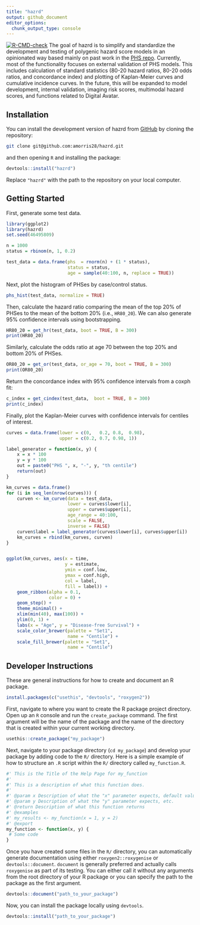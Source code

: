 ```yaml
---
title: "hazrd"
output: github_document
editor_options: 
  chunk_output_type: console
---
```

<!-- badges: start -->
[![R-CMD-check](https://github.com/amorris28/hazRd/actions/workflows/R-CMD-check.yaml/badge.svg)](https://github.com/amorris28/hazRd/actions/workflows/R-CMD-check.yaml)
<!-- badges: end -->
The goal of hazrd is to simplify and standardize the development and testing of polygenic hazard score models in an opinionated way based mainly on past work in the [PHS repo](https://github.com/cmig-research-group/phs). Currently, most of the functionality focuses on external validation of PHS models. This includes calculation of standard statistics (80-20 hazard ratios, 80-20 odds ratios, and concordance index) and plotting of Kaplan-Meier curves and cumulative incidence curves. In the future, this will be expanded to model development, internal validation, imaging risk scores, multimodal hazard scores, and functions related to Digital Avatar.

## Installation

You can install the development version of hazrd from [GitHub](https://github.com/) by cloning the repository:

```bash
git clone git@github.com:amorris28/hazrd.git
```

and then opening `R` and installing the package:

```r
devtools::install("hazrd")
```

Replace `"hazrd"` with the path to the repository on your local computer.

## Getting Started

First, generate some test data.

```r
library(ggplot2)
library(hazrd)
set.seed(46495809)

n = 1000
status = rbinom(n, 1, 0.2)

test_data = data.frame(phs  = rnorm(n) + (1 * status),
                       status = status,
                       age = sample(40:100, n, replace = TRUE))
```

Next, plot the histogram of PHSes by case/control status.

```r
phs_hist(test_data, normalize = TRUE)
```

Then, calculate the hazard ratio comparing the mean of the top 20% of PHSes to the mean of the bottom 20% (i.e., `HR80_20`). We can also generate 95% confidence intervals using bootstrapping.

```r
HR80_20 = get_hr(test_data, boot = TRUE, B = 300)
print(HR80_20)
```

Similarly, calculate the odds ratio at age 70 between the top 20% and bottom 20% of PHSes.

```r
OR80_20 = get_or(test_data, or_age = 70, boot = TRUE, B = 300)
print(OR80_20)
```

Return the concordance index with 95% confidence intervals from a coxph fit:

```r
c_index = get_cindex(test_data,  boot = TRUE, B = 300)
print(c_index)
```

Finally, plot the Kaplan-Meier curves with confidence intervals for centiles of interest.

```r
curves = data.frame(lower = c(0,   0.2, 0.8,  0.98),
                    upper = c(0.2, 0.7, 0.98, 1))

label_generator = function(x, y) {
    x = x * 100
    y = y * 100
    out = paste0("PHS ", x, "-", y, "th centile")
    return(out)
}

km_curves = data.frame()
for (i in seq_len(nrow(curves))) {
    curven <- km_curve(data = test_data,  
                       lower = curves$lower[i],
                       upper = curves$upper[i], 
                       age_range = 40:100, 
                       scale = FALSE, 
                       inverse = FALSE)
    curven$label = label_generator(curves$lower[i], curves$upper[i])
    km_curves = rbind(km_curves, curven)
}


ggplot(km_curves, aes(x = time, 
                      y = estimate,
                      ymin = conf.low,
                      ymax = conf.high,
                      col = label,
                      fill = label)) +
    geom_ribbon(alpha = 0.1,
                color = 0) +
    geom_step() +
    theme_minimal() +
    xlim(min(40), max(100)) + 
    ylim(0, 1) +
    labs(x = "Age", y = "Disease-free Survival") +
    scale_color_brewer(palette = "Set1",
                       name = "Centile") +
    scale_fill_brewer(palette = "Set1",
                       name = "Centile")
```

## Developer Instructions

These are general instructions for how to create and document an R package.

```r
install.packages(c("usethis", "devtools", "roxygen2"))
```

First, navigate to where you want to create the R package project directory. Open up an `R` console and run the `create_package` command. The first argument will be the name of the package and the name of the directory that is created within your current working directory.

```r
usethis::create_package("my_package")
```

Next, navigate to your package directory (`cd my_package`) and develop your package by adding code to the `R/` directory. Here is a simple example of how to structure an `.R` script within the `R/` directory called `my_function.R`.

```r
#' This is the Title of the Help Page for my_function
#'
#' This is a description of what this function does.
#'
#' @param x Description of what the "x" parameter expects, default value, whether it is optional
#' @param y Description of what the "y" parameter expects, etc.
#' @return Description of what this function returns
#' @examples
#' my_results <- my_function(x = 1, y = 2)
#' @export
my_function <- function(x, y) {
 # Some code
}
```

Once you have created some files in the `R/` directory, you can automatically generate documentation using either `roxygen2::roxygenise` or `devtools::document`. `document` is generally preferred and actually calls `roxygenise` as part of its testing. You can either call it without any arguments from the root directory of your R package or you can specify the path to the package as the first argument.

```r
devtools::document("path_to_your_package")
```

Now, you can install the package locally using `devtools`.

```r
devtools::install("path_to_your_package")
```
